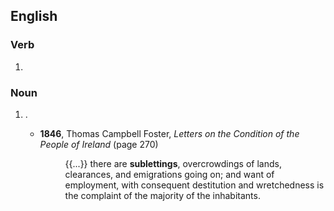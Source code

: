 ==English==

===Verb===
{{head|en|verb form}}

# {{present participle of|en|sublet}}

===Noun===
{{en-noun}}

# {{lb|en|law|real estate}} {{synonym of|en|sublease}}.
#* '''1846''', Thomas Campbell Foster, ''Letters on the Condition of the People of Ireland'' (page 270)
#*: {{...}} there are '''sublettings''', overcrowdings of lands, clearances, and emigrations going on; and want of employment, with consequent destitution and wretchedness is the complaint of the majority of the inhabitants.
#: {{syn|en|sublease|underlease|subtenancy|undertenancy|underletting|q6=informal|sublet|underlet}}